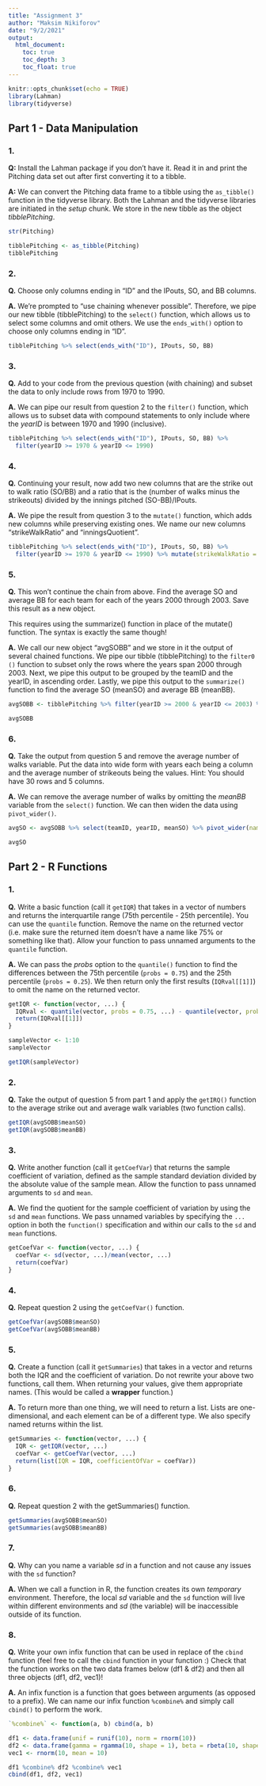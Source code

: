 ```yaml
---
title: "Assignment 3"
author: "Maksim Nikiforov"
date: "9/2/2021"
output: 
  html_document:
    toc: true
    toc_depth: 3
    toc_float: true
---
```


```r
knitr::opts_chunk$set(echo = TRUE)
library(Lahman)
library(tidyverse)
```

## Part 1 - Data Manipulation

### 1. 

**Q:** Install the Lahman package if you don’t have it. Read it in and print the Pitching data set out after first converting it to a tibble.

**A:** We can convert the Pitching data frame to a tibble using the `as_tibble()` function in the tidyverse library. Both the Lahman and the tidyverse libraries are initiated in the _setup_ chunk. We store in the new tibble as the object *tibblePitching*.  

```r
str(Pitching)

tibblePitching <- as_tibble(Pitching)
tibblePitching
```

### 2. 

**Q.** Choose only columns ending in “ID” and the IPouts, SO, and BB columns.

**A.** We're prompted to "use chaining whenever possible". Therefore, we pipe our new tibble (tibblePitching) to the `select()` function, which allows us to select some columns and omit others. We use the `ends_with()` option to choose only columns ending in “ID”.  

```r
tibblePitching %>% select(ends_with("ID"), IPouts, SO, BB)
```

### 3.

**Q.** Add to your code from the previous question (with chaining) and subset the data to only include rows from 1970 to 1990.

**A.** We can pipe our result from question 2 to the `filter()` function, which allows us to subset data with compound statements to only include where the _yearID_ is between 1970 and 1990 (inclusive). 

```r
tibblePitching %>% select(ends_with("ID"), IPouts, SO, BB) %>%
  filter(yearID >= 1970 & yearID <= 1990)
```
### 4. 

**Q.** Continuing your result, now add two new columns that are the strike out to walk ratio (SO/BB) and a ratio that is the (number of walks minus the strikeouts) divided by the innings pitched (SO-BB)/IPouts.

**A.** We pipe the result from question 3 to the `mutate()` function, which adds new columns while preserving existing ones. We name our new columns "strikeWalkRatio" and "inningsQuotient".    

```r
tibblePitching %>% select(ends_with("ID"), IPouts, SO, BB) %>%
  filter(yearID >= 1970 & yearID <= 1990) %>% mutate(strikeWalkRatio = SO/BB, inningsQuotient = (SO-BB)/IPouts)
```

### 5. 

**Q.** This won’t continue the chain from above. Find the average SO and average BB for each team for each of the years 2000 through 2003. Save this result as a new object.

This requires using the summarize() function in place of the mutate() function. The syntax is exactly
the same though!

**A.** We call our new object "avgSOBB" and we store in it the output of several chained functions. We pipe our tibble (tibblePitching) to the `filter0 ()` function to subset only the rows where the years span 2000 through 2003. Next, we pipe this output to be grouped by the teamID and the yearID, in ascending order. Lastly, we pipe this output to the `summarize()` function to find the average SO (meanSO) and average BB (meanBB).   

```r
avgSOBB <- tibblePitching %>% filter(yearID >= 2000 & yearID <= 2003) %>% group_by(teamID, yearID) %>% summarize(meanSO = mean(SO), meanBB = mean(BB))  

avgSOBB
```

### 6. 

**Q.** Take the output from question 5 and remove the average number of walks variable. Put the data into wide form with years each being a column and the average number of strikeouts being the values. Hint: You should have 30 rows and 5 columns.

**A.** We can remove the average number of walks by omitting the _meanBB_ variable from the `select()` function. We can then widen the data using `pivot_wider()`.   

```r
avgSO <- avgSOBB %>% select(teamID, yearID, meanSO) %>% pivot_wider(names_from = "yearID", values_from = "meanSO")

avgSO
```

## Part 2 - R Functions

### 1. 

**Q.** Write a basic function (call it `getIQR`) that takes in a vector of numbers and returns the interquartile range (75th percentile - 25th percentile). You can use the `quantile` function. Remove the name on the returned vector (i.e. make sure the returned item doesn’t have a name like 75% or something like that). Allow your function to pass unnamed arguments to the `quantile` function.

**A.** We can pass the _probs_ option to the `quantile()` function to find the differences between the 75th percentile (`probs = 0.75`) and the 25th percentile (`probs = 0.25`). We then return only the first results (`IQRval[[1]]`) to omit the name on the returned vector.  

```r
getIQR <- function(vector, ...) {
  IQRval <- quantile(vector, probs = 0.75, ...) - quantile(vector, probs = 0.25, ...)
  return(IQRval[[1]])
}
```

```r
sampleVector <- 1:10
sampleVector

getIQR(sampleVector)
```

### 2. 

**Q.** Take the output of question 5 from part 1 and apply the `getIRQ()` function to the average strike out and average walk variables (two function calls).

```r
getIQR(avgSOBB$meanSO)
getIQR(avgSOBB$meanBB)
```
### 3. 

**Q.** Write another function (call it `getCoefVar`) that returns the sample coefficient of variation, defined as the sample standard deviation divided by the absolute value of the sample mean. Allow the function to pass unnamed arguments to `sd` and `mean`.

**A.** We find the quotient for the sample coefficient of variation by using the `sd` and `mean` functions. We pass unnamed variables by specifying the `...` option in both the `function()` specification and within our calls to the `sd` and `mean` functions.

```r
getCoefVar <- function(vector, ...) {
  coefVar <- sd(vector, ...)/mean(vector, ...)
  return(coefVar)
}
```

### 4. 

**Q.** Repeat question 2 using the `getCoefVar()` function.

```r
getCoefVar(avgSOBB$meanSO)
getCoefVar(avgSOBB$meanBB)
```

### 5. 

**Q.** Create a function (call it `getSummaries`) that takes in a vector and returns both the IQR and the coefficient of variation. Do not rewrite your above two functions, call them. When returning your values, give them appropriate names. (This would be called a **wrapper** function.)

**A.** To return more than one thing, we will need to return a list. Lists are one-dimensional, and each element can be of a different type. We also specify named returns within the list. 

```r
getSummaries <- function(vector, ...) {
  IQR <- getIQR(vector, ...)
  coefVar <- getCoefVar(vector, ...)
  return(list(IQR = IQR, coefficientOfVar = coefVar))
}
```

### 6.

**Q.** Repeat question 2 with the getSummaries() function.

```r
getSummaries(avgSOBB$meanSO)
getSummaries(avgSOBB$meanBB)
```

### 7. 

**Q.** Why can you name a variable _sd_ in a function and not cause any issues with the `sd` function?

**A.** When we call a function in R, the function creates its own _temporary_ environment. Therefore, the local _sd_ variable and the `sd` function will live within different environments and _sd_ (the variable) will be inaccessible outside of its function.  

### 8. 

**Q.** Write your own infix function that can be used in replace of the `cbind` function (feel free to call the `cbind` function in your function :) Check that the function works on the two data frames below (df1 & df2) and then all three objects (df1, df2, vec1)!

**A.** An infix function is a function that goes between arguments (as opposed to a prefix). We can name our infix function `%combine%` and simply call `cbind()` to perform the work. 

```r
`%combine%` <- function(a, b) cbind(a, b)
```

```r
df1 <- data.frame(unif = runif(10), norm = rnorm(10))
df2 <- data.frame(gamma = rgamma(10, shape = 1), beta = rbeta(10, shape1 = 5, shape2 = 1))
vec1 <- rnorm(10, mean = 10)

df1 %combine% df2 %combine% vec1
cbind(df1, df2, vec1)
```